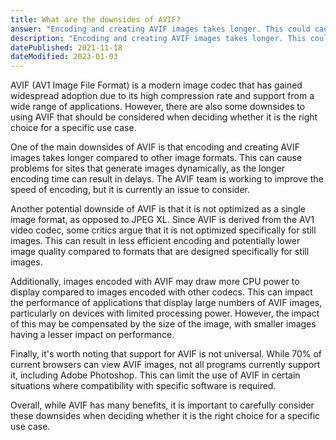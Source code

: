 ```yaml
---
title: What are the downsides of AVIF?
answer: "Encoding and creating AVIF images takes longer. This could cause problems with sites that generate images dynamically. The AVIF team is improving the speed of encoding. Critics say that since the image format is derived from AV1, it is not optimized as a single image format, as opposed to JPEG XL. Images encoded with AVIF may also draw more CPU power to display than images encoded with other codecs. Depending on the size of the image, the difference may be compensated, though. Regarding support,70% of current browsers can view AVIF images, and not all programs currently support it (e.g. Adobe Photoshop)."
description: "Encoding and creating AVIF images takes longer. This could cause problems with sites that generate images dynamically. The AVIF team is improving the speed of encoding. Critics say that since the image format is derived from AV1, it is not optimized as a single image format, as opposed to JPEG XL. Images encoded with AVIF may also draw more CPU power to display than images encoded with other codecs. Depending on the size of the image, the difference may be compensated, though. Regarding support,70% of current browsers can view AVIF images, and not all programs currently support it (e.g. Adobe Photoshop)."
datePublished: 2021-11-18
dateModified: 2023-01-03
---
```


AVIF (AV1 Image File Format) is a modern image codec that has gained widespread adoption due to its high compression rate and support from a wide range of applications. However, there are also some downsides to using AVIF that should be considered when deciding whether it is the right choice for a specific use case.

One of the main downsides of AVIF is that encoding and creating AVIF images takes longer compared to other image formats. This can cause problems for sites that generate images dynamically, as the longer encoding time can result in delays. The AVIF team is working to improve the speed of encoding, but it is currently an issue to consider.

Another potential downside of AVIF is that it is not optimized as a single image format, as opposed to JPEG XL. Since AVIF is derived from the AV1 video codec, some critics argue that it is not optimized specifically for still images. This can result in less efficient encoding and potentially lower image quality compared to formats that are designed specifically for still images.

Additionally, images encoded with AVIF may draw more CPU power to display compared to images encoded with other codecs. This can impact the performance of applications that display large numbers of AVIF images, particularly on devices with limited processing power. However, the impact of this may be compensated by the size of the image, with smaller images having a lesser impact on performance.

Finally, it's worth noting that support for AVIF is not universal. While 70% of current browsers can view AVIF images, not all programs currently support it, including Adobe Photoshop. This can limit the use of AVIF in certain situations where compatibility with specific software is required.

Overall, while AVIF has many benefits, it is important to carefully consider these downsides when deciding whether it is the right choice for a specific use case.
